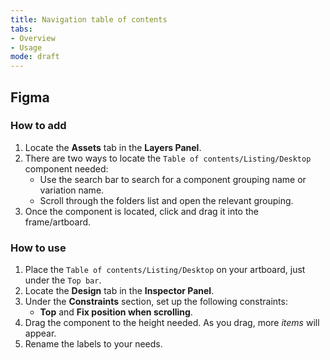 ```yaml
---
title: Navigation table of contents
tabs: 
- Overview
- Usage
mode: draft
---
```



## Figma

### How to add

1. Locate the **Assets** tab in the **Layers Panel**.
2. There are two ways to locate the `Table of contents/Listing/Desktop` component needed: 
	* Use the search bar to search for a component grouping name or variation name.
	* Scroll through the folders list and open the relevant grouping.
3. Once the component is located, click and drag it into the frame/artboard. 


### How to use

1. Place the `Table of contents/Listing/Desktop` on your artboard, just under the `Top bar`. 
2. Locate the **Design** tab in the **Inspector Panel**.
3. Under the **Constraints** section, set up the following constraints:
    * **Top** and **Fix position when scrolling**.
4. Drag the component to the height needed. As you drag, more *items* will appear. 
5. Rename the labels to your needs. 
